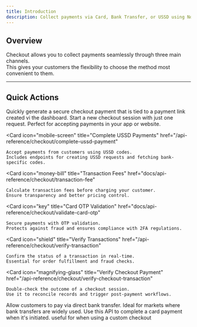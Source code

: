 ```yaml
---
title: Introduction
description: Collect payments via Card, Bank Transfer, or USSD using Novac Checkout.
---
```


## Overview  

Checkout allows you to collect payments seamlessly through three main channels.  
This gives your customers the flexibility to choose the method most convenient to them.


---

## Quick Actions  

<Columns cols={2}>  
  <Card
    icon="link"
    title="Create a checkout payment (payment link)"
    href="/api-reference/checkout/create-checkout-payment-with-payment-link"
  >
    Quickly generate a secure checkout payment that is tied to a payment link created vi the dashboard.  
  </Card>
  <Card
    icon="cart-shopping"
    title="Create a checkout payment (transaction ref)"
    href="/api-reference/checkout/initiate-checkout"
  >
    Start a new checkout session with just one request.  
    Perfect for accepting payments in your app or website.
  </Card>

  <Card
    icon="mobile-screen"
    title="Complete USSD Payments"
    href="/api-reference/checkout/complete-ussd-payment"
  >
    Accept payments from customers using USSD codes.  
    Includes endpoints for creating USSD requests and fetching bank-specific codes.
  </Card>

  <Card
    icon="money-bill"
    title="Transaction Fees"
    href="docs/api-reference/checkout/transaction-fee"
  >
    Calculate transaction fees before charging your customer.  
    Ensure transparency and better pricing control.
  </Card>

  <Card
    icon="key"
    title="Card OTP Validation"
    href="docs/api-reference/checkout/validate-card-otp"
  >
    Secure payments with OTP validation.  
    Protects against fraud and ensures compliance with 2FA regulations.
  </Card>

  <Card
    icon="shield"
    title="Verify Transactions"
    href="/api-reference/checkout/verify-transaction"
  >
    Confirm the status of a transaction in real-time.  
    Essential for order fulfillment and fraud checks.
  </Card>

  <Card
    icon="magnifying-glass"
    title="Verify Checkout Payment"
    href="/api-reference/checkout/verify-checkout-transaction"
  >
    Double-check the outcome of a checkout session.  
    Use it to reconcile records and trigger post-payment workflows.
  </Card>
  <Card
    icon="building-columns"
    title="Complete Bank Transfer Payments"
    href="/api-reference/checkout/bank-transfer"
  >
    Allow customers to pay via direct bank transfer.  
    Ideal for markets where bank transfers are widely used.
  </Card>
  <Card
    icon="credit-card"
    title="Complete a card payment"
    href="/api-reference/checkout/complete-card-payment"
  >
    Use this API to complete a card payment when it's initiated. useful for when using a custom checkout
  </Card>
</Columns>